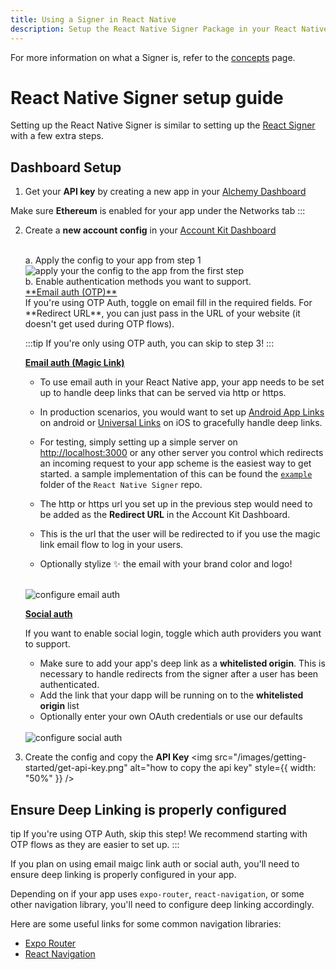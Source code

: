 ```yaml
---
title: Using a Signer in React Native
description: Setup the React Native Signer Package in your React Native Project
---
```



For more information on what a Signer is, refer to the [concepts](/concepts/smart-account-signer) page.

# React Native Signer setup guide

Setting up the React Native Signer is similar to setting up the [React Signer](/signer/quickstart) with a few extra steps.

<Snippet />

## Dashboard Setup

1.  Get your **API key** by creating a new app in your [Alchemy Dashboard](https://dashboard.alchemy.com/apps)

    <Warning>
Make sure **Ethereum** is enabled for your app under the Networks tab
:::

2.  Create a **new account config** in your [Account Kit Dashboard](https://dashboard.alchemy.com/accounts)

    <br />
    a. Apply the config to your app from step 1
    <img
      src="/images/getting-started/apply-config-to-app.png"
      alt="apply your the config to the app from the first step"
      style={{ width: "50%" }}
    />
    <br />
    b. Enable authentication methods you want to support.

    <br />
    <u>**Email auth (OTP)**</u>
    <br />
    If you're using OTP Auth, toggle on email fill in the required fields. For **Redirect
    URL**, you can just pass in the URL of your website (it doesn't get used during
    OTP flows).
    <br />

    :::tip
    If you're only using OTP auth, you can skip to step 3!
    :::

    <u>**Email auth (Magic Link)**</u>

    - To use email auth in your React Native app, your app needs to be set
      up to handle deep links that can be served via http or https.

    - In production
      scenarios, you would want to set up [Android App Links](https://developer.android.com/training/app-links)
      on android or [Universal Links](https://developer.apple.com/documentation/xcode/supporting-universal-links-in-your-app)
      on iOS to gracefully handle deep links.

    - For testing, simply setting up a simple
      server on [http://localhost:3000](http://localhost:3000/) or any other server
      you control which redirects an incoming request to your app scheme is the easiest
      way to get started. a sample implementation of this can be found the [`example`](https://github.com/alchemyplatform/aa-sdk/blob/main/examples/react-native-expo-example/redirect-server/index.ts)
      folder of the `React Native Signer` repo.

    - The http or https url you set up
      in the previous step would need to be added as the **Redirect URL** in the Account
      Kit Dashboard.

    - This is the url that the user will be redirected to if you use
      the magic link email flow to log in your users.

    - Optionally stylize ✨ the email
      with your brand color and logo!

    <br />
    <img
      src="/images/getting-started/email-auth-setup.png"
      alt="configure email auth"
      style={{ width: "50%" }}
    />
    <br />

    <u>**Social auth**</u>

    If you want to enable social login, toggle which auth providers
    you want to support.

    - Make sure to add your app's deep link as a **whitelisted origin**. This is necessary to handle redirects from the signer after a user has been authenticated.
    - Add the link that your dapp will be running on to the **whitelisted origin** list
    - Optionally enter your own OAuth credentials or use our defaults

    <br />
    <img
      src="/images/getting-started/social-auth-setup-mobile.png"
      alt="configure social auth"
      style={{ width: "50%" }}
    />

3.  Create the config and copy the **API Key**
    <img
      src="/images/getting-started/get-api-key.png"
      alt="how to copy the api key"
      style={{ width: "50%" }}
    />

## Ensure Deep Linking is properly configured

</Warning>tip
If you're using OTP Auth, skip this step! We recommend starting with OTP flows as they are easier to set up.
:::

If you plan on using email maigc link auth or social auth, you'll need to ensure deep linking is properly configured in your app.

Depending on if your app uses `expo-router`, `react-navigation`, or some other navigation library, you'll need to configure deep linking accordingly.

Here are some useful links for some common navigation libraries:

- [Expo Router](https://docs.expo.dev/linking/into-your-app/)
- [React Navigation](https://reactnavigation.org/docs/deep-linking/)

